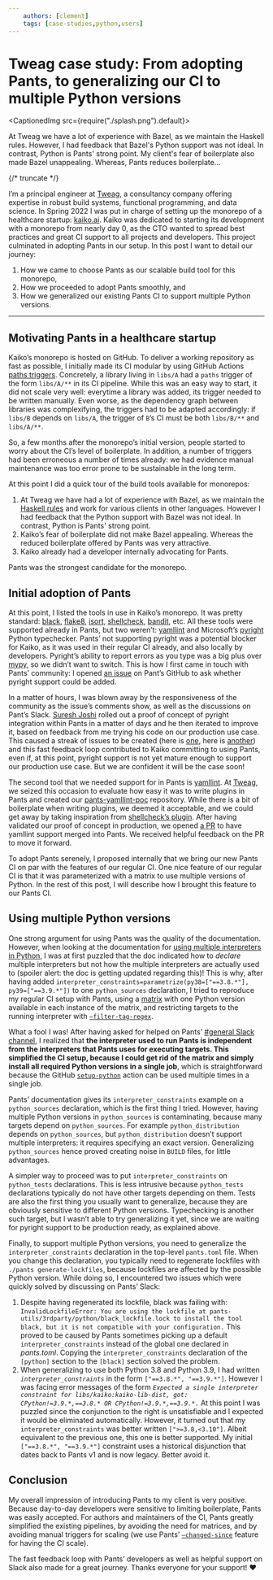 ```yaml
---
    authors: [clement]
    tags: [case-studies,python,users]
---
```


# Tweag case study: From adopting Pants, to generalizing our CI to multiple Python versions

<CaptionedImg src={require("./splash.png").default}></CaptionedImg>

At Tweag we have a lot of experience with Bazel, as we maintain the Haskell rules. However, I had feedback that Bazel's Python support was not ideal. In contrast, Python is Pants' strong point. My client's fear of boilerplate also made Bazel unappealing. Whereas, Pants reduces boilerplate…

{/* truncate */}

I’m a principal engineer at [Tweag](https://www.tweag.io/), a consultancy company offering expertise in robust build systems, functional programming, and data science. In Spring 2022 I was put in charge of setting up the monorepo of a healthcare startup: [kaiko.ai](https://www.kaiko.ai/). Kaiko was dedicated to starting its development with a monorepo from nearly day 0, as the CTO wanted to spread best practices and great CI support to all projects and developers. This project culminated in adopting Pants in our setup. In this post I want to detail our journey:

1.  How we came to choose Pants as our scalable build tool for this monorepo,
2.  How we proceeded to adopt Pants smoothly, and
3.  How we generalized our existing Pants CI to support multiple Python versions.

---

## Motivating Pants in a healthcare startup

Kaiko’s monorepo is hosted on GitHub. To deliver a working repository as fast as possible, I initially made its CI modular by using GitHub Actions [paths triggers](https://docs.github.com/en/actions/using-workflows/events-that-trigger-workflows#running-your-workflow-based-on-files-changed-in-a-pull-request). Concretely, a library living in `libs/A` had a `paths` trigger of the form `libs/A/**` in its CI pipeline. While this was an easy way to start, it did not scale very well: everytime a library was added, its trigger needed to be written manually. Even worse, as the dependency graph between libraries was complexifying, the triggers had to be adapted accordingly: if `libs/B` depends on `libs/A`, the trigger of `B`’s CI must be both `libs/B/**` and `libs/A/**`.

So, a few months after the monorepo’s initial version, people started to worry about the CI’s level of boilerplate. In addition, a number of triggers had been erroneous a number of times already: we had evidence manual maintenance was too error prone to be sustainable in the long term.

At this point I did a quick tour of the build tools available for monorepos:

1. At Tweag we have had a lot of experience with Bazel, as we maintain the [Haskell rules](https://github.com/tweag/rules_haskell) and work for various clients in other languages. However I had feedback that the Python support with Bazel was not ideal. In contrast, Python is Pants' strong point.
2. Kaiko’s fear of boilerplate did not make Bazel appealing. Whereas the reduced boilerplate offered by Pants was very attractive.
3. Kaiko already had a developer internally advocating for Pants.

Pants was the strongest candidate for the monorepo.

## Initial adoption of Pants

At this point, I listed the tools in use in Kaiko’s monorepo. It was pretty standard: [black](https://github.com/psf/black), [flake8](https://flake8.pycqa.org/en/latest/), [isort](https://pycqa.github.io/isort/), [shellcheck](https://www.shellcheck.net/), [bandit](https://bandit.readthedocs.io/en/latest/), etc. All these tools were supported already in Pants, but two weren’t: [yamllint](https://github.com/adrienverge/yamllint) and Microsoft’s [pyright](https://github.com/microsoft/pyright) Python typechecker. Pants’ not supporting pyright was a potential blocker for Kaiko, as it was used in their regular CI already, and also locally by developers. Pyright’s ability to report errors as you type was a big plus over [mypy](http://mypy-lang.org/), so we didn’t want to switch. This is how I first came in touch with Pants’ community: I opened [an issue](https://github.com/pantsbuild/pants/issues/17141) on Pant’s GitHub to ask whether pyright support could be added.

In a matter of hours, I was blown away by the responsiveness of the community as the issue’s comments show, as well as the discussions on Pant’s Slack. [Suresh Joshi](https://github.com/sureshjoshi) rolled out a proof of concept of pyright integration within Pants in a matter of days and he then iterated to improve it, based on feedback from me trying his code on our production use case. This caused a streak of issues to be created (here is [one](https://github.com/pantsbuild/pants/issues/17225), here is [another](https://github.com/pantsbuild/pants/issues/17816)) and this fast feedback loop contributed to Kaiko committing to using Pants, even if, at this point, pyright support is not yet mature enough to support our production use case. But we are confident it will be the case soon!

The second tool that we needed support for in Pants is [yamllint](https://github.com/adrienverge/yamllint). At [Tweag](https://www.tweag.io/), we seized this occasion to evaluate how easy it was to write plugins in Pants and created our [pants-yamllint-poc](https://github.com/tweag/pants-yamllint-poc) repository. While there is a bit of boilerplate when writing plugins, we deemed it acceptable, and we could get away by taking inspiration from [shellcheck’s plugin](https://github.com/pantsbuild/pants/tree/97c4ede10978fe20750ddc2642149d8b8a841126/src/python/pants/backend/shell/lint/shellcheck). After having validated our proof of concept in production, we opened [a PR](https://github.com/pantsbuild/pants/pull/17821) to have yamllint support merged into Pants. We received helpful feedback on the PR to move it forward.

To adopt Pants serenely, I proposed internally that we bring our new Pants CI on par with the features of our regular CI. One nice feature of our regular CI is that it was parameterized with a matrix to use multiple versions of Python. In the rest of this post, I will describe how I brought this feature to our Pants CI.

## Using multiple Python versions

One strong argument for using Pants was the quality of the documentation. However, when looking at the documentation for [using multiple interpreters in Python](https://www.pantsbuild.org/docs/python-interpreter-compatibility), I was at first puzzled that the doc indicated how to _declare_ multiple interpreters but not how the multiple interpreters are actually used to (spoiler alert: the doc is getting updated regarding this)! This is why, after having added `interpreter_constraints=parametrize(py38=["==3.8.*"], py39=["==3.9.*"])` to one `python_sources` declaration, I tried to reproduce my regular CI setup with Pants, using a [matrix](https://docs.github.com/en/actions/using-jobs/using-a-matrix-for-your-jobs) with one Python version available in each instance of the matrix, and restricting targets to the running interpreter with [`–filter-tag-regex`](https://www.pantsbuild.org/docs/advanced-target-selection#--filter-tag-regex).

What a fool I was! After having asked for helped on Pants’ [#general Slack channel](https://pantsbuild.slack.com/archives/C046T6T9U), I realized that **the interpreter used to run Pants is independent from the interpreters that Pants uses for executing targets. This simplified the CI setup, because I could get rid of the matrix and simply install all required Python versions in a single job**, which is straightforward because the GitHub [`setup-python`](https://github.com/actions/setup-python) action can be used multiple times in a single job.

Pants’ documentation gives its `interpreter_constraints` example on a `python_sources` declaration, which is the first thing I tried. However, having multiple Python versions in `python_sources` is contaminating, because many targets depend on `python_sources`. For example `python_distribution` depends on `python_sources`, but `python_distribution` doesn’t support multiple interpreters: it requires specifying an exact version. Generalizing `python_sources` hence proved creating noise in `BUILD` files, for little advantages.

A simpler way to proceed was to put `interpreter_constraints` on `python_tests` declarations. This is less intrusive because `python_tests` declarations typically do not have other targets depending on them. Tests are also the first thing you usually want to generalize, because they are obviously sensitive to different Python versions. Typechecking is another such target, but I wasn’t able to try generalizing it yet, since we are waiting for pyright support to be production ready, as explained above.

Finally, to support multiple Python versions, you need to generalize the `interpreter_constraints` declaration in the top-level `pants.toml` file. When you change this declaration, you typically need to regenerate lockfiles with `./pants generate-lockfiles`, because lockfiles are affected by the possible Python version. While doing so, I encountered two issues which were quickly solved by discussing on Pants’ Slack:

1.  Despite having regenerated its lockfile, black was failing with: `InvalidLockfileError: You are using the lockfile at pants-utils/3rdparty/python/black_lockfile.lock to install the tool black, but it is not compatible with your configuration.` This proved to be caused by Pants sometimes picking up a default `interpreter_constraints` instead of the global one declared in _pants.toml_. Copying the `interpreter_constraints` declaration of the `[python]` section to the `[black]` section solved the problem.
2.  When generalizing to use both Python 3.8 and Python 3.9, I had written _`interpreter_constraints`_ in the form `["==3.8.*", "==3.9.*"]`. However I was facing error messages of the form _`Expected a single interpreter constraint for libs/kaiko:kaiko-lib-dist, got: CPython!=3.9.*,==3.8.* OR CPython!=3.9.*,==3.9.*.`_ At this point I was puzzled since the conjunction to the right is unsatisfiable and I expected it would be eliminated automatically. However, it turned out that my `interpreter_constraints` was better written `[">=3.8,<3.10"]`. Albeit equivalent to the previous one, this one is better supported. My initial `["==3.8.*", "==3.9.*"]` constraint uses a historical disjunction that dates back to Pants v1 and is now legacy. Better avoid it.

## Conclusion

My overall impression of introducing Pants to my client is very positive. Because day-to-day developers were sensitive to limiting boilerplate, Pants was easily accepted. For authors and maintainers of the CI, Pants greatly simplified the existing pipelines, by avoiding the need for matrices, and by avoiding manual triggers for scaling (we use Pants’ [`–changed-since`](https://www.pantsbuild.org/docs/reference-changed) feature for having the CI scale).

The fast feedback loop with Pants’ developers as well as helpful support on Slack also made for a great journey. Thanks everyone for your support! ❤️